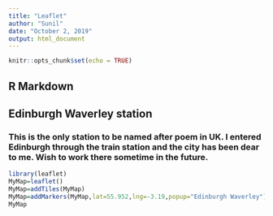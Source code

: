 ---
title: "Leaflet"
author: "Sunil"
date: "October 2, 2019"
output: html_document
---

```{r setup, include=FALSE}
knitr::opts_chunk$set(echo = TRUE)
```

## R Markdown
## Edinburgh Waverley station
### This is the only station to be named after poem in UK. I entered Edinburgh through the train station and the city has been dear to me. Wish to work there sometime in the future.

```{r}
library(leaflet)
MyMap=leaflet()
MyMap=addTiles(MyMap)
MyMap=addMarkers(MyMap,lat=55.952,lng=-3.19,popup="Edinburgh Waverley")
MyMap
```